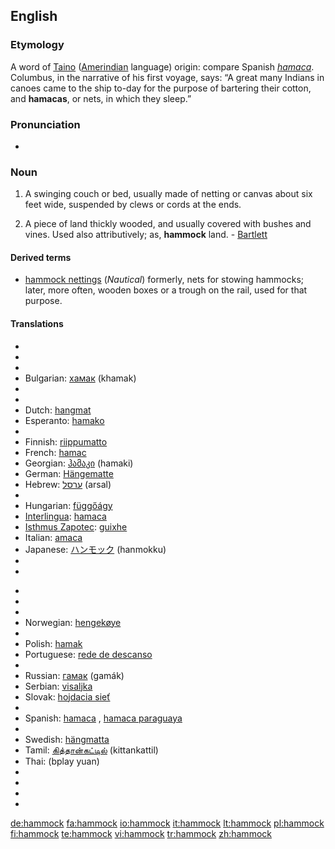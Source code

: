 ==English==

===Etymology===
A word of [[Taino]] ([[Amerindian]] language) origin: compare Spanish ''[[hamaca]]''. Columbus, in the narrative of his first voyage, says: “A great many Indians in canoes came to the ship to-day for the purpose of bartering their cotton, and '''hamacas''', or nets, in which they sleep.”

===Pronunciation===
*{{IPA|/ˈhæmək/}}

===Noun===
{{en-noun}}

# A swinging couch or bed, usually made of netting or canvas about six feet wide, suspended by clews or cords at the ends.
# {{italbrac|Southern US}} A piece of land thickly wooded, and usually covered with bushes and vines. Used also attributively; as, '''hammock''' land. - [[Bartlett]]

====Derived terms====
*[[hammock nettings]] (''Nautical'') formerly, nets for stowing hammocks; later, more often, wooden boxes or a trough on the rail, used for that purpose.

====Translations====
{{top}}
*{{trreq|Albanian}}
*{{trreq|Arabic}}
*{{trreq|Armenian}}
*Bulgarian: [[хамак]] (khamak) {{m}}
*{{trreq|Catalan}}
*{{trreq|Danish}}
*Dutch: [[hangmat]] {{f}}
*Esperanto: [[hamako]]
*{{trreq|Estonian}}
*Finnish: [[riippumatto]]
*French: [[hamac]] {{m}}
*Georgian: [[ჰამაკი]] (hamaki)
*German: [[Hängematte]] {{f}}
*Hebrew: [[ערסל]] (arsal) {{m}}
*{{trreq|Hindi}}
*Hungarian: [[függőágy]]
*[[Interlingua]]: [[hamaca]]
*[[Isthmus Zapotec]]: [[guixhe]]
*Italian: [[amaca]] {{f}}
*Japanese: [[ハンモック]] (hanmokku)
*{{trreq|Korean}}
*{{trreq|Latin}}
{{mid}}
*{{trreq|Latvian}}
*{{trreq|Lithuanian}}
*{{trreq|Maltese}}
*Norwegian: [[hengekøye]] {{f}}
*{{trreq|Persian}}
*Polish: [[hamak]] {{m}}
*Portuguese: [[rede de descanso]] {{f}}
*{{trreq|Romanian}}
*Russian: [[гамак]] (gamák) {{m}}
*Serbian: [[visaljka]] {{f}}
*Slovak: [[hojdacia sieť]] {{f}}
*{{trreq|Slovene}}
*Spanish: [[hamaca]] {{f}}, [[hamaca paraguaya]] {{f}} {{italbrac|Argentina|Uruguay}}
*{{trreq|Swahili}}
*Swedish: [[hängmatta]] {{c}}
*Tamil: [[கித்தான்கட்டில்]] (kittankattil)
*Thai: {{Thai|[[เปลญวน]]}} (bplay yuan)
*{{trreq|Turkish}}
*{{trreq|Ukrainian}}
*{{trreq|Urdu}}
*{{trreq|Vietnamese}}
{{bottom}}

[[de:hammock]]
[[fa:hammock]]
[[io:hammock]]
[[it:hammock]]
[[lt:hammock]]
[[pl:hammock]]
[[fi:hammock]]
[[te:hammock]]
[[vi:hammock]]
[[tr:hammock]]
[[zh:hammock]]